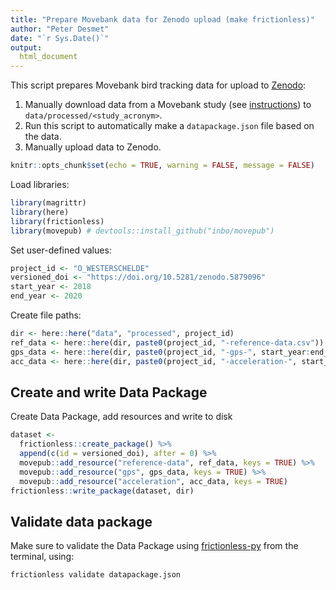 ```yaml
---
title: "Prepare Movebank data for Zenodo upload (make frictionless)"
author: "Peter Desmet"
date: "`r Sys.Date()`"
output:
  html_document
---
```


This script prepares Movebank bird tracking data for upload to [Zenodo](https://zenodo.org):

1. Manually download data from a Movebank study (see [instructions](https://github.com/inbo/bird-tracking/issues/131)) to `data/processed/<study_acronym>`.
2. Run this script to automatically make a `datapackage.json` file based on the data.
3. Manually upload data to Zenodo.

```r
knitr::opts_chunk$set(echo = TRUE, warning = FALSE, message = FALSE)
```

Load libraries:

```r
library(magrittr)
library(here)
library(frictionless)
library(movepub) # devtools::install_github("inbo/movepub")
```

Set user-defined values:

```r
project_id <- "O_WESTERSCHELDE"
versioned_doi <- "https://doi.org/10.5281/zenodo.5879096"
start_year <- 2018
end_year <- 2020
```

Create file paths:

```r
dir <- here::here("data", "processed", project_id)
ref_data <- here::here(dir, paste0(project_id, "-reference-data.csv"))
gps_data <- here::here(dir, paste0(project_id, "-gps-", start_year:end_year, ".csv.gz"))
acc_data <- here::here(dir, paste0(project_id, "-acceleration-", start_year:end_year, ".csv.gz"))
```

## Create and write Data Package

Create Data Package, add resources and write to disk

```r
dataset <-
  frictionless::create_package() %>%
  append(c(id = versioned_doi), after = 0) %>%
  movepub::add_resource("reference-data", ref_data, keys = TRUE) %>%
  movepub::add_resource("gps", gps_data, keys = TRUE) %>%
  movepub::add_resource("acceleration", acc_data, keys = TRUE)
frictionless::write_package(dataset, dir)
```

## Validate data package

Make sure to validate the Data Package using [frictionless-py](https://github.com/frictionlessdata/frictionless-py) from the terminal, using:

```
frictionless validate datapackage.json
```

